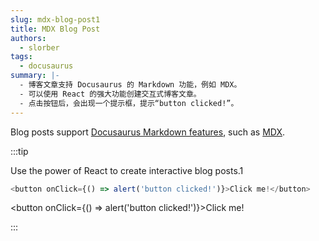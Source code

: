 ```yaml
---
slug: mdx-blog-post1
title: MDX Blog Post
authors:
  - slorber
tags:
  - docusaurus
summary: |-
  - 博客文章支持 Docusaurus 的 Markdown 功能，例如 MDX。
  - 可以使用 React 的强大功能创建交互式博客文章。
  - 点击按钮后，会出现一个提示框，提示“button clicked!”。
---
```


Blog posts support [Docusaurus Markdown features](https://docusaurus.io/docs/markdown-features), such as [MDX](https://mdxjs.com/).

:::tip

Use the power of React to create interactive blog posts.1

```js
<button onClick={() => alert('button clicked!')}>Click me!</button>
```

<button onClick={() => alert('button clicked!')}>Click me!</button>

:::
